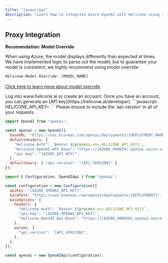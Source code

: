 ```yaml
---
title: "Javascript"
description: "Learn how to integrate Azure-OpenAI with Helicone using Javascript."
---
```


## Proxy Integration

<Info>
<b>Recomendation: Model Override</b>

When using Azure, the model displays differently than expected at times. We have implemented logic to parse out the model, but to guarantee your model is consistent, we highly recommend using model override:

<code>Helicone-Model-Override: [MODEL_NAME]</code>
<br />
<br />
<a href="/helicone-headers/header-directory"> Click here to learn more about model override</a>
</Info>

<Steps>
  <Step title="Create an account + Generate an API Key">
    Log into www.helicone.ai or create an account. Once you have an account, you
    can generate an [API key](https://helicone.ai/developer).
  </Step>
  <Step title="Set HELICONE_API_KEY as an environment variable">
```javascript
HELICONE_API_KEY=<your API key>
```
  </Step>
  <Step title="Modify the base path and add a Helicone-Auth header">
  <Note>Please ensure to include the ‘api-version’ in all of your requests.</Note>
<CodeGroup>

```javascript OpenAI V4+
import OpenAI from "openai";

const openai = new OpenAI({
  baseURL: "https://oai.hconeai.com/openai/deployments/[DEPLOYMENT_NAME]",
  defaultHeaders: {
    "Helicone-Auth": `Bearer ${process.env.HELICONE_API_KEY}`,
    "Helicone-OpenAI-API-Base": "https://[AZURE_DOMAIN].openai.azure.com",
    "api-key": "[AZURE_API_KEY]",
  },
  defaultQuery: { "api-version": "[API_VERSION]" },
});
```

```javascript OpenAI
import { Configuration, OpenAIApi } from "openai";

const configuration = new Configuration({
  apiKey: "[AZURE_OPENAI_API_KEY]",
  basePath: "https://oai.hconeai.com/openai/deployments/[DEPLOYMENT]",
  baseOptions: {
    headers: {
      "Helicone-Auth": `Bearer ${process.env.HELICONE_API_KEY}`,
      "api-key": "[AZURE_OPENAI_API_KEY]",
      "Helicone-OpenAI-Api-Base": "https://[AZURE_DOMAIN].openai.azure.com",
    },
    params: {
      "api-version": "[API_VERSION]",
    },
  },
});

const openai = new OpenAIApi(configuration);
```

</CodeGroup>

  </Step>
</Steps>
